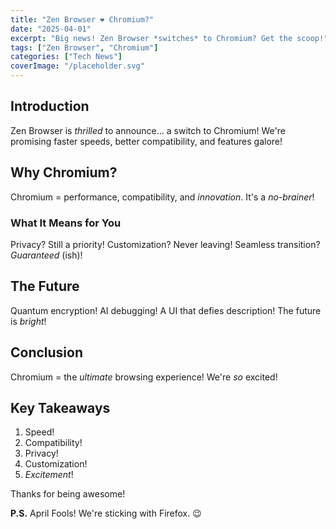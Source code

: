 ```yaml
---
title: "Zen Browser ❤️ Chromium?"
date: "2025-04-01"
excerpt: "Big news! Zen Browser *switches* to Chromium? Get the scoop!"
tags: ["Zen Browser", "Chromium"]
categories: ["Tech News"]
coverImage: "/placeholder.svg"
---
```


## Introduction

Zen Browser is *thrilled* to announce... a switch to Chromium! We're promising faster speeds, better compatibility, and features galore!

<Toc />

## Why Chromium?

Chromium = performance, compatibility, and *innovation*. It's a *no-brainer*!

### What It Means for You

Privacy? Still a priority! Customization? Never leaving! Seamless transition? *Guaranteed* (ish)!

## The Future

Quantum encryption! AI debugging! A UI that defies description! The future is *bright*!

## Conclusion

Chromium = the *ultimate* browsing experience! We're *so* excited!

## Key Takeaways

1.  Speed!
2.  Compatibility!
3.  Privacy!
4.  Customization!
5.  *Excitement*!

Thanks for being awesome!

**P.S.** April Fools! We're sticking with Firefox. 😉
